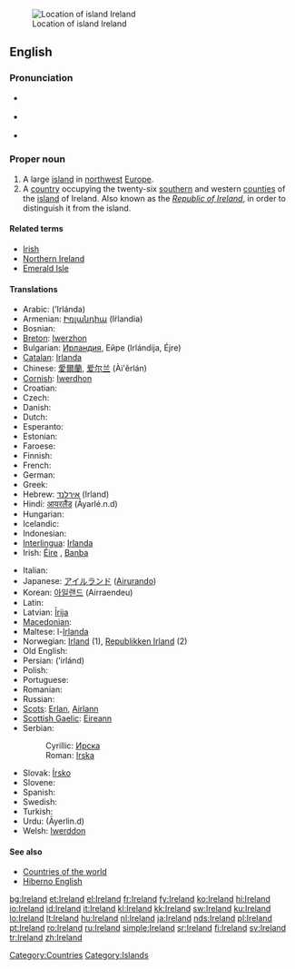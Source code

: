 {{wikipedia}}
[[Image:LocationIslandIreland.png|thumbnail|Location of island Ireland]]
==English==

===Pronunciation===
* {{a|UK}} {{IPA|/ˈaɪə.lənd/}}
* {{a|US}} {{IPA|/ˈaɪɚ.lənd/}}
* {{audio|en-us-Ireland.ogg|Audio (US)}}

===Proper noun===
{{en-proper noun}}

# A large [[island]] in [[northwest]] [[Europe]].
# A [[country]] occupying the twenty-six [[south]]ern and western [[county|counties]] of the [[island]] of Ireland. Also known as the ''[[Republic of Ireland]]'', in order to distinguish it from the island.

====Related terms====
* [[Irish]]
* [[Northern Ireland]]
* [[Emerald Isle]]

====Translations====
{{trans-top|Ireland}}
* Arabic: {{Arab|[[ايرلندا]]}} (’Irlánda) {{f}}
* Armenian: [[Իռլանդիա]] (Iṙlandia)
* Bosnian: {{t-|bs|Irska|f}}
* [[Breton]]: [[Iwerzhon]]
* Bulgarian: [[Ирландия#Bulgarian|Ирландия]], Ейре (Irlándija, Éjre) {{f}}
* [[Catalan]]: [[Irlanda]] {{f}}
* Chinese: [[愛爾蘭]], [[爱尔兰]] (Ài'ěrlán)
* [[Cornish]]: [[Iwerdhon]]
* Croatian: {{t-|hr|Irska|f|alt=Ȋrskā}}
* Czech: {{t+|cs|Irsko}}
* Danish: {{t-|da|Irland}}
* Dutch: {{t+|nl|Ierland}}
* Esperanto: {{t-|eo|Irlando|xs=Esperanto}}
* Estonian: {{t+|et|Iirimaa}}
* Faroese: {{t-|fo|Írland|xs=Faroese}}
* Finnish: {{t+|fi|Irlanti}}
* French: {{t+|fr|Irlande|f}}
* German: {{t+|de|Irland}}
* Greek: {{t+|el|Ιρλανδία|f|tr=Irlandía|sc=Grek}}
* Hebrew: [[אירלנד]] (Irland)
* Hindi: [[आयरलैंड]] (Āyarlé.n.d)
* Hungarian: {{t+|hu|Írország}}
* Icelandic: {{t+|is|Írland|n}}
* Indonesian: {{t-|id|Irlandia|xs=Indonesian}}
* [[Interlingua]]: [[Irlanda]]
* Irish: [[Éire]] {{f}}, [[Banba]] {{f}}
{{trans-mid}}
* Italian: {{t+|it|Irlanda|f}}
* Japanese: [[アイルランド]] ([[Airurando]])
* Korean: [[아일랜드]] (Airraendeu)
* Latin: {{t-|la|Hibernia}}
* Latvian: [[Īrija]] {{f}}
* [[Macedonian]]: {{t|mk|Ирска|f|tr=Írska|sc=Cyrl}}
* Maltese: l-[[Irlanda]]
* Norwegian: [[Irland]] (1), [[Republikken Irland]] (2)
* Old English: {{t-|ang|Írland|xs=Old English}}
* Persian: {{fa-Arab|[[ایرلند]]}} (’irlánd)
* Polish: {{t+|pl|Irlandia|f}}
* Portuguese: {{t+|pt|Irlanda}}
* Romanian: {{t+|ro|Irlanda|f}}
* Russian: {{t+|ru|Ирландия|f|tr=Irlándija|sc=Cyrl}}
* [[Scots]]: [[Erlan]], [[Airlann]]
* [[Scottish Gaelic]]: [[Eireann]] {{f}}
* Serbian:
*: Cyrillic: [[Ирска#Serbian|Ирска]] {{f}}
*: Roman: [[Irska#Serbian|Irska]] {{f}}
* Slovak: [[Írsko]] {{n}}
* Slovene: {{t+|sl|Irska|f}}
* Spanish: {{t+|es|Irlanda|f}}
* Swedish: {{t+|sv|Irland|n}}
* Turkish: {{t+|tr|İrlanda}}
* Urdu: {{ur-Arab|[[ائرلینڈ|آئرلینڈ]]}} (Āyerlin.d)
* Welsh: [[Iwerddon]] {{f}}
{{trans-bottom}}

====See also====
* [[Appendix:Countries of the world|Countries of the world]]
* [[Hiberno English]]

[[Category:Countries]]
[[Category:Islands]]

[[bg:Ireland]]
[[et:Ireland]]
[[el:Ireland]]
[[fr:Ireland]]
[[fy:Ireland]]
[[ko:Ireland]]
[[hi:Ireland]]
[[io:Ireland]]
[[id:Ireland]]
[[it:Ireland]]
[[kl:Ireland]]
[[kk:Ireland]]
[[sw:Ireland]]
[[ku:Ireland]]
[[lo:Ireland]]
[[lt:Ireland]]
[[hu:Ireland]]
[[nl:Ireland]]
[[ja:Ireland]]
[[nds:Ireland]]
[[pl:Ireland]]
[[pt:Ireland]]
[[ro:Ireland]]
[[ru:Ireland]]
[[simple:Ireland]]
[[sr:Ireland]]
[[fi:Ireland]]
[[sv:Ireland]]
[[tr:Ireland]]
[[zh:Ireland]]